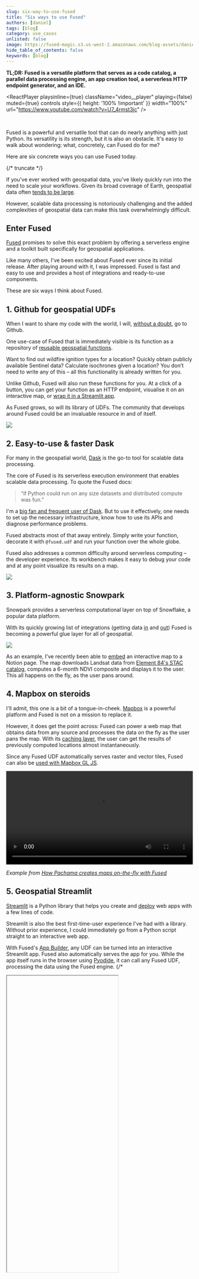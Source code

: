```yaml
---
slug: six-way-to-use-fused
title: "Six ways to use Fused"
authors: [daniel]
tags: [blog]
category: use_cases
unlisted: false
image: https://fused-magic.s3.us-west-2.amazonaws.com/blog-assets/daniel_card.png
hide_table_of_contents: false
keywords: [blog]
---
```


**TL;DR: Fused is a versatile platform that serves as a code catalog, a parallel data processing engine, an app creation tool, a serverless HTTP endpoint generator, and an IDE.**


<ReactPlayer
    playsinline={true}
    className="video__player"
    playing={false}
    muted={true}
    controls
    style={{ height: '100% !important' }}
    width="100%"
    url="https://www.youtube.com/watch?v=U7_4rmst3jc"
/>

<br/>

Fused is a powerful and versatile tool that can do nearly anything with just Python. Its versatility is its strength, but it is also an obstacle. It's easy to walk about wondering: what, concretely, can Fused do for me?

Here are six concrete ways you can use Fused today.




{/* truncate */}

If you've ever worked with geospatial data, you've likely quickly run into the need to scale your workflows.
Given its broad coverage of Earth, geospatial data often [tends to be large](https://twitter.com/shoyer/status/1805732055394959819).

However, scalable data processing is notoriously challenging and the added complexities of geospatial data can make this task overwhelmingly difficult.

## Enter Fused

[Fused](https://www.fused.io/) promises to solve this exact problem by offering a serverless engine and a toolkit built specifically for geospatial applications.

Like many others, I've been excited about Fused ever since its initial release. After playing around with it, I was impressed. Fused is fast and easy to use and provides a host of integrations and ready-to-use components.

These are six ways I think about Fused.

## 1. Github for geospatial UDFs

When I want to share my code with the world, I will,
[without a doubt](https://www.youtube.com/watch?v=4FNNlMtPS-0), go to Github.

One use-case of Fused that is immediately visible is its function as a repository of [reusable geospatial functions](https://github.com/fusedio/udfs).

Want to find out wildfire ignition types for a location?
Quickly obtain publicly available Sentinel data?
Calculate isochrones given a location?
You don’t need to write any of this – all this functionality is already written for you.

Unlike Github, Fused will also run these functions for you. At a click of a button, you can get your function as an HTTP endpoint, visualise it on an interactive map, or [wrap it in a Streamlit app](#5-geospatial-streamlit).

As Fused grows, so will its library of UDFs.
The community that develops around Fused could be an invaluable resource in and of itself.

![](https://i.imgur.com/rDhc0WD.png)

## 2. Easy-to-use & faster Dask

For many in the geospatial world, [Dask](https://dask.org/) is the go-to tool for scalable data processing.

The core of Fused is its serverless execution environment that enables scalable data processing.
To quote the Fused docs:

> “if Python could run on any size datasets and distributed compute was fun.”

I'm a [big fan and frequent user of Dask](https://targomo.medium.com/how-we-learned-to-love-dask-and-achieved-a-40x-speedup-aa14e72d99c0).
But to use it effectively, one needs to set up the necessary infrastructure, know how to use its APIs and diagnose performance problems.

Fused abstracts most of that away entirely.
Simply write your function, decorate it with `@fused.udf` and run your function over the whole globe.

Fused also addresses a common difficulty around serverless computing – the developer experience.
Its workbench makes it easy to debug your code and at any point visualize its results on a map.

![](https://i.imgur.com/69pXXOi.gif)

## 3. Platform-agnostic Snowpark

Snowpark provides a serverless computational layer on top of Snowflake, a popular data platform.

With its quickly growing list of integrations (getting data [in](/tutorials/others/in/) and [out](/tutorials/others/out/)) Fused is becoming a powerful glue layer for all of geospatial.

![](https://fused-magic.s3.us-west-2.amazonaws.com/docs_assets/ecosystem_diagram.png)

As an example, I've recently been able to [embed](/tutorials/others/out/notion/#2-embed-the-map-into-notion) an interactive map to a Notion page. The map downloads Landsat data from [Element 84's STAC catalog](https://earth-search.aws.element84.com/v1), computes a 6-month NDVI composite and displays it to the user. This all happens on the fly, as the user pans around.

## 4. Mapbox on steroids

I'll admit, this one is a bit of a tongue-in-cheek.
[Mapbox](https://www.mapbox.com/) is a powerful platform and Fused is not on a mission to replace it.

However, it does get the point across: Fused can power a web map that obtains data from any source and processes the data on the fly as the user pans the map.
With its [caching layer](/core-concepts/cache/), the user can get the results of previously computed locations almost instantaneously.

Since any Fused UDF automatically serves raster and vector tiles, Fused can also be [used with Mapbox GL JS](/tutorials/others/out/mapbox/).

<video width="100%" controls> <source src="https://fused-magic.s3.us-west-2.amazonaws.com/blog-assets/pachama_land_suitability_app.mp4" type="video/mp4" /> </video>

*Example from [How Pachama creates maps on-the-fly with Fused](/blog/pachama-creates-maps-on-the-fly-with-fused/)*

## 5. Geospatial Streamlit

[Streamlit](https://streamlit.io/) is a Python library that helps you create and
[deploy](https://docs.streamlit.io/deploy/streamlit-community-cloud/deploy-your-app) web apps
with a few lines of code.

Streamlit is also the best first-time-user experience I've had with a library.
Without prior experience, I could immediately go from a Python script straight to an interactive web app.

With Fused's [App Builder](/workbench/app-builder/), any UDF can be turned into an interactive Streamlit app.
Fused also automatically serves the app for you.
While the app itself runs in the browser using [Pyodide](https://github.com/pyodide/pyodide), it can call any Fused UDF, processing the data using the Fused engine.
{/*

<Iframe
  id="six-ways"
  code={CODE}
  height="800px"
  useResizer={false}
  requirements={[
    "/pyarrow/pyarrow-17.0.0-cp312-cp312-pyodide_2024_0_wasm32.whl",
    "micropip",
    "pyodide-unix-timezones", // needed by pyarrow
    "requests",
    "yarl",
    "streamlit-folium",
    "fused"
  ]}
/> */}

## 6. Geospatial-first IDE

Of the six, this is the most aspirational use case.
It's also potentially the most impactful.

Fused provides the Workbench, a great web-based IDE.
Working with it started changing how I think of developing geospatial applications.

![](https://i.imgur.com/iM1pTKh.png)

Today, there are two worlds.

- On one side, the software engineer uses test-driven-development to develop well-designed code in quick iterations.

- On the other side, the data scientist develops code directly against real data using notebooks and visualizations.

Fused can bring these worlds together. Simply annotating your function as `@fused.udf` gives you the ability to immediately visualize the results with real data, over any geographic region.
Fused Workbench does this, but you could equally develop in VSCode and switch to QGIS to immediately inspect the results.

By developing your code as a web of stateless UDFs and utilizing `@fused.cache`, you gain the ability to develop automatically cached pipelines whose results can be inspected in tools like Felt or served with an HTTP endpoint without any added work.

Often the greatest cost of data pipelines is developer time.
Fused has the potential to tighten the development feedback loop and catch errors early, reducing the time needed to develop robust data pipelines.

## Conclusion

This article gave six concrete examples of how you can use Fused today.

However, the possibilities of Fused are not limited to these examples. With its powerful execution engine, visual IDE, growing host of integrations, and just-copy-the-link app deployment, Fused is generic enough to enable use cases not even the team behind it has thought of.

I'm excited about the future of Fused. I wouldn't be surprised to see it become a ubiquitous tool in the geospatial world.
